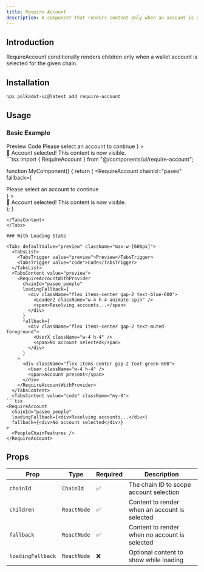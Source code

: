 ```yaml
---
title: Require Account
description: A component that renders content only when an account is selected.
---
```



## Introduction

RequireAccount conditionally renders children only when a wallet account is selected for the given chain.

## Installation

```bash
npx polkadot-ui@latest add require-account
```

## Usage

### Basic Example

<Tabs defaultValue="preview" className="max-w-[600px]">
  <TabsList>
    <TabsTrigger value="preview">Preview</TabsTrigger>
    <TabsTrigger value="code">Code</TabsTrigger>
  </TabsList>
  <TabsContent value="preview">
    <RequireAccountWithProvider
      chainId="paseo"
      fallback={
        <div className="flex items-center gap-2 text-muted-foreground">
          <UserX className="w-4 h-4" />
          <span>Please select an account to continue</span>
        </div>
      }
    >
      <div className="flex items-center gap-2 text-green-600">
        <User className="w-4 h-4" />
        <span>🎉 Account selected! This content is now visible.</span>
      </div>
    </RequireAccountWithProvider>
  </TabsContent>
  <TabsContent value="code" className="my-0">
```tsx
import { RequireAccount } from "@/components/ui/require-account";

function MyComponent() {
  return (
    <RequireAccount
      chainId="paseo"
      fallback={<div>Please select an account to continue</div>}
    >
      <div>🎉 Account selected! This content is now visible.</div>
    </RequireAccount>
  );
}
```
</TabsContent>
</Tabs>

### With Loading State

<Tabs defaultValue="preview" className="max-w-[600px]">
  <TabsList>
    <TabsTrigger value="preview">Preview</TabsTrigger>
    <TabsTrigger value="code">Code</TabsTrigger>
  </TabsList>
  <TabsContent value="preview">
    <RequireAccountWithProvider
      chainId="paseo_people"
      loadingFallback={
        <div className="flex items-center gap-2 text-blue-600">
          <Loader2 className="w-4 h-4 animate-spin" />
          <span>Resolving accounts...</span>
        </div>
      }
      fallback={
        <div className="flex items-center gap-2 text-muted-foreground">
          <UserX className="w-4 h-4" />
          <span>No account selected</span>
        </div>
      }
    >
      <div className="flex items-center gap-2 text-green-600">
        <User className="w-4 h-4" />
        <span>Account present</span>
      </div>
    </RequireAccountWithProvider>
  </TabsContent>
  <TabsContent value="code" className="my-0">
```tsx
<RequireAccount
  chainId="paseo_people"
  loadingFallback={<div>Resolving accounts...</div>}
  fallback={<div>No account selected</div>}
>
  <PeopleChainFeatures />
</RequireAccount>
```
</TabsContent>
</Tabs>

## Props

| Prop | Type | Required | Description |
|------|------|----------|-------------|
| `chainId` | `ChainId` | ✅ | The chain ID to scope account selection |
| `children` | `ReactNode` | ✅ | Content to render when an account is selected |
| `fallback` | `ReactNode` | ✅ | Content to render when no account is selected |
| `loadingFallback` | `ReactNode` | ❌ | Optional content to show while loading |


